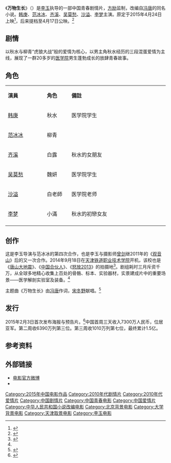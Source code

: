 {{Infobox Film
| name             = 万物生长
| original_name    = Ever Since We Love
| image            = Ever Since We Love.jpg
| caption          = 电影海报
| director         = [[李玉_(導演)|李玉]]
| producer         = [[方励|方励]]<br />[[路金波|路金波]]
| writer           = [[李玉_(導演)|李玉]]
| starring         = [[韩庚|韩庚]]<br />[[范冰冰|范冰冰]]<br />[[齐溪|齐溪]]
| music            = [[小林武史|小林武史]]
| cinematography   = [[曾剑|曾剑]]
| editing          = 
| studio           = {{flagicon|CHN}} [[果麦文化公司|果麦文化公司]]
| distributor      = {{flagicon|CHN}} 
| released         = {{flagicon|CHN}} 2015年4月17日
| runtime          = 105 分钟
| country          = {{CHN}}
| language         = [[普通話|普通話]]
| budget           = 
| gross            = 1.5亿人民币
}}
《'''万物生长'''》（{{lang-en|''Ever Since We Love''}}）是[[李玉_(導演)|李玉]]执导的一部中国青春剧情片，[[方励|方励]]监制，改编自[[冯唐|冯唐]]的同名小说。[[韩庚|韩庚]]、[[范冰冰|范冰冰]]、[[齐溪|齐溪]]、[[吴莫愁|吴莫愁]]、[[沙溢|沙溢]]、[[李梦|李梦]]主演。原定于2015年4月24日上映<ref >{{cite web |url=http://ent.163.com/15/0318/16/AL0KPLN8000300B1.html |language= |title=《万物生长》开发布会 韩庚:三个女人“榨干”我 |publisher=网易娱乐 |date=2015-03-18 |accessdate= |archive-date=2015-03-21 |archive-url=https://web.archive.org/web/20150321003233/http://ent.163.com/15/0318/16/AL0KPLN8000300B1.html |dead-url=no }}</ref>，后来提档至4月17日公映。<ref >{{cite web |url=http://ent.163.com/15/0402/08/AM6D65GD000300B1.html |language= |title=《万物生长》提档 韩庚张靓颖对唱主题曲 |publisher=网易娱乐 |date=2015-04-02 |accessdate= |archive-date=2015-04-02 |archive-url=https://web.archive.org/web/20150402111855/http://ent.163.com/15/0402/08/AM6D65GD000300B1.html |dead-url=no }}</ref>

== 剧情 ==
以秋水与柳青“虎狼大战”般的爱情为核心，以男主角秋水经历的三段混蛋爱情为主线，展现了一群20多岁的[[医学院|医学院]]男生蓬勃成长的放肆青春故事。

== 角色 ==
{|class="wikitable" width="57%"
|- style="background:cornflowerblue; color:white" align=center
|style="width:2%"|'''演員'''||style="width:1%"|'''角色'''||style="width:6%"|'''備註'''
|-
| [[韩庚|韩庚]] || 秋水 ||  医学院学生 
|-
| [[范冰冰|范冰冰]] || 柳青 || 
|-
|[[齐溪|齐溪]]  || 白露 ||  秋水的女朋友
|-
|[[吴莫愁|吴莫愁]] || 魏妍 || 医学院学生
|-
|[[沙溢|沙溢]] ||白老師 || 医学院老师
|-
|[[李梦|李梦]] ||小滿 || 秋水的初戀女友
|-
|}

== 创作 ==
这是李玉导演与范冰冰的第四次合作，也是李玉与摄影师[[曾剑|曾剑]]继2011年的《[[观音山_(电影)|观音山]]》后的又一次合作。2014年9月18日在[[天津铁道职业技术学院|天津铁道职业技术学院]]开机，该校也是《[[唐山大地震_(电影)|唐山大地震]]》、《[[中国合伙人|中国合伙人]]》、《[[怒放2013|怒放2013]]》的拍摄地<ref >{{cite web |url=http://news.mtime.com/2014/09/18/1531802.html |language= |title=范冰冰新片《万物生长》开机 |publisher=Mtime时光网 |date=2014-09-18 |accessdate= |archive-date=2015-03-27 |archive-url=https://web.archive.org/web/20150327065832/http://news.mtime.com/2014/09/18/1531802.html |dead-url=no }}</ref>。剧组耗时三月斥资千万，从全球多地精心收集上百处的骨骼、标本、实验器材，实景建成片中的重要场景——医学解剖实验室及装备。<ref name="提档"/>

主题曲《万物生长》由[[冯唐_(作家)|冯唐]]作词，[[宋冬野|宋冬野]]献唱。<ref >{{cite web |url=http://news.mtime.com/2015/03/05/1540124.html |language= |title=《万物生长》主题曲MV曝光 |publisher=Mtime时光网 |date=2015-03-05 |accessdate= |archive-date=2015-03-18 |archive-url=https://web.archive.org/web/20150318062620/http://news.mtime.com/2015/03/05/1540124.html |dead-url=no }}</ref>

== 发行 ==
2015年2月3日首次发布海报与预告片。<ref name="提档">{{cite web |url=http://news.mtime.com/2015/02/03/1539114.html |language= |title=《万物生长》"任性"提档4.24 |publisher=Mtime时光网 |date=2015-02-03 |accessdate= |archive-date=2015-03-18 |archive-url=https://web.archive.org/web/20150318060721/http://news.mtime.com/2015/02/03/1539114.html |dead-url=no }}</ref>中国首周三天收入7300万人民币，位居亚军。第二周收6390万列第三位。第三周收1010万列第七位，最终累计1.5亿。

== 参考资料 ==
{{reflist}}

== 外部链接 ==
*[http://www.weibo.com/u/2615154721 电影官方微博]{{Wayback|url=http://www.weibo.com/u/2615154721 |date=20150425023001 }}
*{{mtime|217131|万物生长}}

{{李玉}}
{{DEFAULTSORT:WAN}}
[[Category:2015年中国电影作品|Category:2015年中国电影作品]]
[[Category:2010年代剧情片|Category:2010年代剧情片]]
[[Category:2010年代爱情片|Category:2010年代爱情片]]
[[Category:中国剧情片|Category:中国剧情片]]
[[Category:中国青春电影|Category:中国青春电影]]
[[Category:中国爱情片|Category:中国爱情片]]
[[Category:中华人民共和国小说改编电影|Category:中华人民共和国小说改编电影]]
[[Category:北京背景电影|Category:北京背景电影]]
[[Category:大学背景电影|Category:大学背景电影]]
[[Category:天津取景电影|Category:天津取景电影]]
[[Category:李玉电影|Category:李玉电影]]